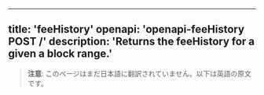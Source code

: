 <!-- AUTO-GENERATED-CONTENT:START (ENGLISH-COPY) -->
---
title: 'feeHistory'
openapi: 'openapi-feeHistory POST /'
description: 'Returns the feeHistory for a given a block range.'
---

> **注意**: このページはまだ日本語に翻訳されていません。以下は英語の原文です。
